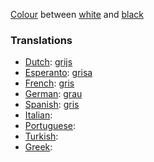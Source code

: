 [[Colour]] between [[white]] and [[black]]

===Translations===

* [[Dutch]]: [[grijs]]
* [[Esperanto]]: [[grisa]]
* [[French]]: [[gris]]
* [[German]]: [[grau]]
* [[Spanish]]: [[gris]]
* [[Italian]]: [[]]
* [[Portuguese]]: [[]]
* [[Turkish]]: [[]]
* [[Greek]]: [[]]